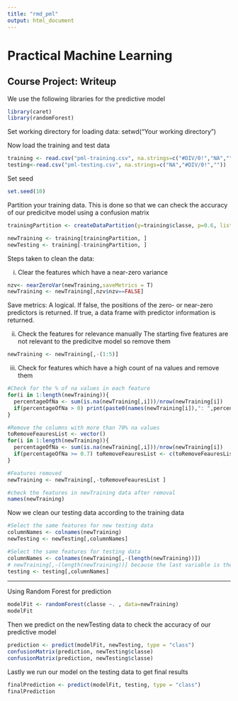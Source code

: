 ```yaml
---
title: "rmd_pml"
output: html_document
---
```


# **Practical Machine Learning**

## **Course Project: Writeup**

We use the following libraries for the predictive model
```r
library(caret)
library(randomForest)
```

Set working directory for loading data: setwd("Your working directory")  

Now load the training and test data

```r
training <- read.csv("pml-training.csv", na.strings=c("#DIV/0!","NA",""))
testing<-read.csv("pml-testing.csv", na.strings=c("NA","#DIV/0!",""))  
```

Set seed
```r
set.seed(10)
```

Partition your training data. This is done so that we can check the accuracy of our predicitve model using a confusion matrix
```r
trainingPartition <- createDataPartition(y=training$classe, p=0.6, list=FALSE)

newTraining <- training[trainingPartition, ]
newTesting <- training[-trainingPartition, ]
```

Steps taken to clean the data: 

i) Clear the features which have a near-zero variance

```r
nzv<- nearZeroVar(newTraining,saveMetrics = T)
newTraining <- newTraining[,nzv$nzv==FALSE]
```
Save metrics: A logical. If false, the positions of the zero- or near-zero predictors is returned. If true, a data frame with predictor information is returned.

ii) Check the features for relevance manually
The starting five features are not relevant to the predicitve model so remove them
```r
newTraining <- newTraining[,-(1:5)]
```

iii) Check for features which have a high count of na values and remove them

```r
#Check for the % of na values in each feature
for(i in 1:length(newTraining)){
  percentageOfNa <- sum(is.na(newTraining[,i]))/nrow(newTraining[i])
  if(percentageOfNa > 0) print(paste0(names(newTraining[i]),": ",percentageOfNa*100))
}

#Remove the columns with more than 70% na values
toRemoveFeauresList <- vector()
for(i in 1:length(newTraining)){
  percentageOfNa <- sum(is.na(newTraining[,i]))/nrow(newTraining[i])
  if(percentageOfNa >= 0.7) toRemoveFeauresList <- c(toRemoveFeauresList,i)
}

#Features removed
newTraining <- newTraining[,-toRemoveFeauresList ]

#check the features in newTraining data after removal
names(newTraining)
```

Now we clean our testing data according to the training data

```r
#Select the same features for new testing data
columnNames <- colnames(newTraining)
newTesting <- newTesting[,columnNames]

#Select the same features for testing data
columnNames <- colnames(newTraining[,-(length(newTraining))])
# newTraining[,-(length(newTraining))] because the last variable is the 'classe' variable
testing <- testing[,columnNames]
```

-------------------------------------------------------------------------------------------------------------------------

Using Random Forest for prediction

```r
modelFit <- randomForest(classe ~. , data=newTraining)
modelFit
```

Then we predict on the newTesting data to check the accuracy of our predictive model

```r
prediction <- predict(modelFit, newTesting, type = "class")
confusionMatrix(prediction, newTesting$classe)
confusionMatrix(prediction, newTesting$classe)
```

Lastly we run our model on the testing data to get final results

```r
finalPrediction <- predict(modelFit, testing, type = "class")
finalPrediction
```
